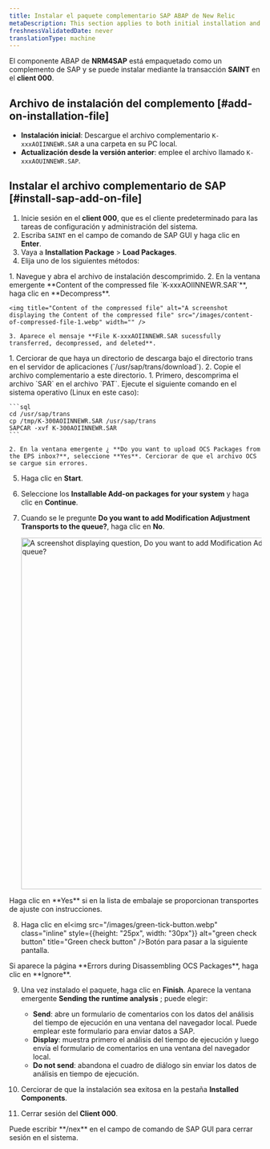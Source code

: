 ```yaml
---
title: Instalar el paquete complementario SAP ABAP de New Relic
metaDescription: This section applies to both initial installation and upgrade installation.
freshnessValidatedDate: never
translationType: machine
---
```


El componente ABAP de **NRM4SAP** está empaquetado como un complemento de SAP y se puede instalar mediante la transacción **SAINT** en el **client 000**.

## Archivo de instalación del complemento [#add-on-installation-file]

* **Instalación inicial**: Descargue el archivo complementario `K-xxxAOIINNEWR.SAR` a una carpeta en su PC local.
* **Actualización desde la versión anterior**: emplee el archivo llamado `K-xxxAOUINNEWR.SAP`.

## Instalar el archivo complementario de SAP [#install-sap-add-on-file]

1. Inicie sesión en el **client 000**, que es el cliente predeterminado para las tareas de configuración y administración del sistema.
2. Escriba `SAINT` en el campo de comando de SAP GUI y haga clic en **Enter**.
3. Vaya a **Installation Package** &gt; **Load Packages**.
4. Elija uno de los siguientes métodos:

<CollapserGroup>
  <Collapser id="sar-archive-from-frontend" title="Archivo SAR desde la interfaz">
    1. Navegue y abra el archivo de instalación descomprimido.
    2. En la ventana emergente **Content of the compressed file `K-xxxAOIINNEWR.SAR`**, haga clic en **Decompress**.

    <img title="Content of the compressed file" alt="A screenshot displaying the Content of the compressed file" src="/images/content-of-compressed-file-1.webp" width="" />

    3. Aparece el mensaje **File K-xxxAOIINNEWR.SAR sucessfully transferred, decompressed, and deleted**.
  </Collapser>
</CollapserGroup>

<CollapserGroup>
  <Collapser id="sar-archive-from-application-server" title="Archivo SAR desde el servidor de aplicaciones">
    1. Cerciorar de que haya un directorio de descarga bajo el directorio trans en el servidor de aplicaciones (`/usr/sap/trans/download`).
    2. Copie el archivo complementario a este directorio.
  </Collapser>
</CollapserGroup>

<CollapserGroup>
  <Collapser id="eps-files-from-application-server" title="Archivos EPS del servidor de aplicaciones">
    1. Primero, descomprima el archivo `SAR` en el archivo `PAT`. Ejecute el siguiente comando en el sistema operativo (Linux en este caso):

    ```sql
    cd /usr/sap/trans
    cp /tmp/K-300AOIINNEWR.SAR /usr/sap/trans
    SAPCAR -xvf K-300AOIINNEWR.SAR
    ```

    2. En la ventana emergente ¿ **Do you want to upload OCS Packages from the EPS inbox?**, seleccione **Yes**. Cerciorar de que el archivo OCS se cargue sin errores.
  </Collapser>
</CollapserGroup>

5. Haga clic en **Start**.

6. Seleccione los **Installable Add-on packages for your system** y haga clic en **Continue**.

7. Cuando se le pregunte **Do you want to add Modification Adjustment Transports to the queue?**, haga clic en **No**.

   <img title="Do you want to add Modification Adjustment Transports to the queue?, Click No" alt="A screenshot displaying question, Do you want to add Modification Adjustment Transports to the queue?" src="/images/modify-adjustement-transports.webp" width="700" />

<Callout variant="important">
  Haga clic en **Yes** si en la lista de embalaje se proporcionan transportes de ajuste con instrucciones.
</Callout>

8. Haga clic en el<img src="/images/green-tick-button.webp" class="inline" style={{height: "25px", width: "30px"}} alt="green check button" title="Green check button" />Botón para pasar a la siguiente pantalla.

<Callout variant="important">
  Si aparece la página **Errors during Disassembling OCS Packages**, haga clic en **Ignore**.
</Callout>

9. Una vez instalado el paquete, haga clic en **Finish**. Aparece la ventana emergente **Sending the runtime analysis** ; puede elegir:

   * **Send**: abre un formulario de comentarios con los datos del análisis del tiempo de ejecución en una ventana del navegador local. Puede emplear este formulario para enviar datos a SAP.
   * **Display**: muestra primero el análisis del tiempo de ejecución y luego envía el formulario de comentarios en una ventana del navegador local.
   * **Do not send**: abandona el cuadro de diálogo sin enviar los datos de análisis en tiempo de ejecución.

10. Cerciorar de que la instalación sea exitosa en la pestaña **Installed Components**.

11. Cerrar sesión del **Client 000**.

<Callout variant="tip">
  Puede escribir **/nex** en el campo de comando de SAP GUI para cerrar sesión en el sistema.
</Callout>